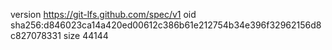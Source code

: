 version https://git-lfs.github.com/spec/v1
oid sha256:d846023ca14a420ed00612c386b61e212754b34e396f32962156d8c827078331
size 44144
